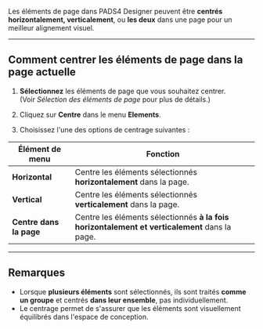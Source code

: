Les éléments de page dans PADS4 Designer peuvent être **centrés horizontalement, verticalement**, ou **les deux** dans une page pour un meilleur alignement visuel.

***

## Comment centrer les éléments de page dans la page actuelle

1. **Sélectionnez** les éléments de page que vous souhaitez centrer.\
   (Voir *Sélection des éléments de page* pour plus de détails.)

2. Cliquez sur **Centre** dans le menu **Elements**.

3. Choisissez l'une des options de centrage suivantes :

| Élément de menu         | Fonction                                                                                      |
| ----------------------- | --------------------------------------------------------------------------------------------- |
| **Horizontal**          | Centre les éléments sélectionnés **horizontalement** dans la page.                            |
| **Vertical**            | Centre les éléments sélectionnés **verticalement** dans la page.                              |
| **Centre dans la page** | Centre les éléments sélectionnés **à la fois horizontalement et verticalement** dans la page. |

***

## Remarques

* Lorsque **plusieurs éléments** sont sélectionnés, ils sont traités **comme un groupe** et centrés **dans leur ensemble**, pas individuellement.
* Le centrage permet de s'assurer que les éléments sont visuellement équilibrés dans l'espace de conception.
